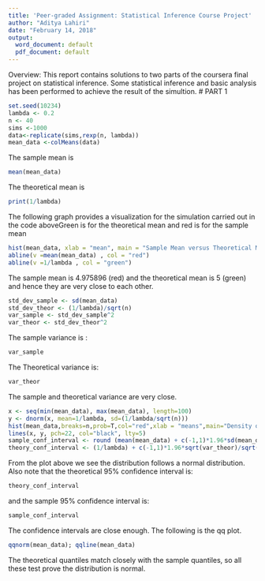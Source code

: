```yaml
---
title: 'Peer-graded Assignment: Statistical Inference Course Project'
author: "Aditya Lahiri"
date: "February 14, 2018"
output:
  word_document: default
  pdf_document: default
---
```

Overview: This report contains solutions to two parts of the coursera final project on statistical inference.
Some statistical inference and basic analysis has been performed to achieve the result of the simultion.
# PART 1  
```r
set.seed(10234)
lambda <- 0.2
n <- 40
sims <-1000
data<-replicate(sims,rexp(n, lambda))
mean_data <-colMeans(data)
```
The sample mean is 
```r
mean(mean_data)
```
The theoretical mean is
```r
print(1/lambda)
```
The following graph provides a visualization for the simulation carried out in the code aboveGreen is for the theoretical mean and red is for the sample mean
```r
hist(mean_data, xlab = "mean", main = "Sample Mean versus Theoretical Mean")
abline(v =mean(mean_data) , col = "red")
abline(v =1/lambda , col = "green")
```
The sample mean is 4.975896 (red) and the theoretical mean is 5 (green) and hence they are very close to each other. 
```r
std_dev_sample <- sd(mean_data)
std_dev_theor <- (1/lambda)/sqrt(n)
var_sample <- std_dev_sample^2
var_theor <- std_dev_theor^2
```
The sample variance is :
```r
var_sample
```
The Theoretical variance is:
```r
var_theor
```
The sample and theoretical variance are very close.
```r
x <- seq(min(mean_data), max(mean_data), length=100)
y <- dnorm(x, mean=1/lambda, sd=(1/lambda/sqrt(n)))
hist(mean_data,breaks=n,prob=T,col="red",xlab = "means",main="Density of means",ylab="density")
lines(x, y, pch=22, col="black", lty=5)
sample_conf_interval <- round (mean(mean_data) + c(-1,1)*1.96*sd(mean_data)/sqrt(n),3)
theory_conf_interval <- (1/lambda) + c(-1,1)*1.96*sqrt(var_theor)/sqrt(n)
```
From the plot above we see the distribution follows a normal distribution. 
Also note that the theoretical 95% confidence interval is:
```r
theory_conf_interval
```
and the sample 95% confidence interval is:
```r
sample_conf_interval
```
The confidence intervals are close enough. The following is the qq plot.
```r
qqnorm(mean_data); qqline(mean_data)
```
The theoretical quantiles match closely with the sample quantiles, so all these test prove the distribution is normal.


